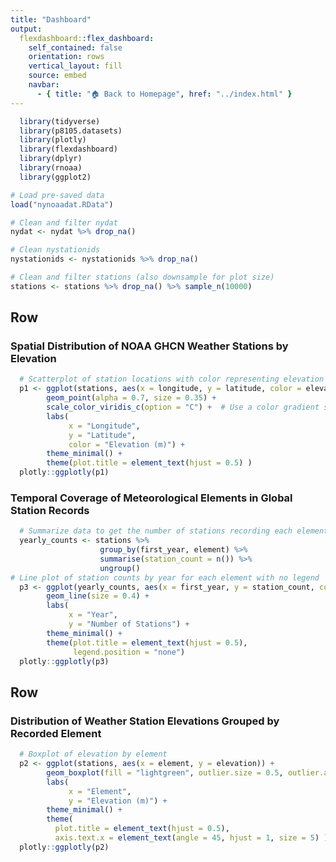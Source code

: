 ```yaml
---
title: "Dashboard"
output: 
  flexdashboard::flex_dashboard:
    self_contained: false
    orientation: rows
    vertical_layout: fill
    source: embed
    navbar:
      - { title: "🏠 Back to Homepage", href: "../index.html" }
---
```

```r
  library(tidyverse)
  library(p8105.datasets)
  library(plotly)
  library(flexdashboard)
  library(dplyr)
  library(rnoaa)
  library(ggplot2)
```

```r
# Load pre-saved data
load("nynoaadat.RData")

# Clean and filter nydat
nydat <- nydat %>% drop_na()

# Clean nystationids
nystationids <- nystationids %>% drop_na()

# Clean and filter stations (also downsample for plot size)
stations <- stations %>% drop_na() %>% sample_n(10000)

```

Row {data-height=500}
-------------------------------------
### Spatial Distribution of NOAA GHCN Weather Stations by Elevation {.column width="50%"}

```r
  # Scatterplot of station locations with color representing elevation
  p1 <- ggplot(stations, aes(x = longitude, y = latitude, color = elevation)) +
        geom_point(alpha = 0.7, size = 0.35) +
        scale_color_viridis_c(option = "C") +  # Use a color gradient suitable for elevation
        labs(
             x = "Longitude",
             y = "Latitude",
             color = "Elevation (m)") +
        theme_minimal() +
        theme(plot.title = element_text(hjust = 0.5) )
  plotly::ggplotly(p1)
```

### Temporal Coverage of Meteorological Elements in Global Station Records {.column width="50%"}

```r
  # Summarize data to get the number of stations recording each element by year
  yearly_counts <- stations %>%
                    group_by(first_year, element) %>%
                    summarise(station_count = n()) %>%
                    ungroup()
# Line plot of station counts by year for each element with no legend
  p3 <- ggplot(yearly_counts, aes(x = first_year, y = station_count, color = element, size=0.5)) +
        geom_line(size = 0.4) +
        labs(
             x = "Year",
             y = "Number of Stations") +
        theme_minimal() +
        theme(plot.title = element_text(hjust = 0.5),
              legend.position = "none")
  plotly::ggplotly(p3)
```

Row {data-height=500}
-------------------------------------
### Distribution of Weather Station Elevations Grouped by Recorded Element {.column width="100%"}

```r
  # Boxplot of elevation by element
  p2 <- ggplot(stations, aes(x = element, y = elevation)) +
        geom_boxplot(fill = "lightgreen", outlier.size = 0.5, outlier.alpha = 0.5) +
        labs(
             x = "Element",
             y = "Elevation (m)") +
        theme_minimal() +
        theme(
          plot.title = element_text(hjust = 0.5),
          axis.text.x = element_text(angle = 45, hjust = 1, size = 5) )
  plotly::ggplotly(p2)
```


